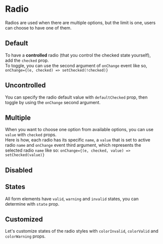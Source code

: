 
# Radio

<p class="component-doc-intro">
  Radios are used when there are multiple options, but the limit is one, users
  can choose to have one of them.
</p>
<div class="funky-spacer" />

## Default

To have a **controlled** radio (that you control the checked state yourself), add the `checked` prop.  
To toggle, you can use the second argument of `onChange` event like so, `onChange={(e, checked) => setChecked(!checked)}`

<Canvas>
  <Story id="inputs-radio--default" />
</Canvas>

## Uncontrolled

You can specify the radio default value with `defaultChecked` prop, then toggle by using the `onChange` second argument.

<Canvas>
  <Story id="inputs-radio--uncontrolled" />
</Canvas>

## Multiple

When you want to choose one option from available options, you can use `value` with `checked` props.  
Here is how, each radio has its specific `name`, a `value` that is set to active radio `name` and `onChange` event third argument, which represents the selected radio `name` like so:
`onChange={(e, checked, value) => setChecked(value)}`

<Canvas>
  <Story id="inputs-radio--multiple" />
</Canvas>

## Disabled

<Canvas>
  <Story id="inputs-radio--disabled" />
</Canvas>

## States

All form elements have `valid`, `warning` and `invalid` states, you can determine with `state` prop.

<Canvas>
  <Story id="inputs-radio--states" />
</Canvas>

## Customized

Let's customize states of the radio styles with `colorInvalid`, `colorValid` and `colorWarning` props.

<Canvas>
  <Story id="inputs-radio--customized" />
</Canvas>
